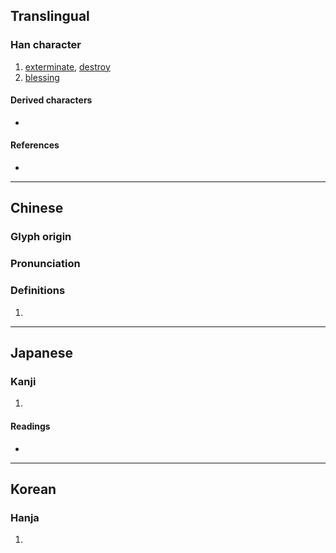 {{also|戬}}
{{character info}}
==Translingual==

===Han character===
{{Han char|rn=62|rad=戈|as=10|sn=14|four=13650|canj=MAI|ids=⿰晉戈}}

# [[exterminate]], [[destroy]]
# [[blessing]]

====Derived characters====
* {{l|mul|[[𤐦]]}}

====References====
* {{Han ref|kx=0413.300|dkj=11637|dj=0756.320|hdz=21410.040|uh=6229|ud=25129|bh=E1D6|bd=57814}}

----

==Chinese==
{{zh-forms|s=戬}}

===Glyph origin===
{{Han etym}}

===Pronunciation===
{{zh-pron
|m=jiǎn
|c=zin2
|mc=y
|oc=y
|cat=
}}

===Definitions===
{{zh-hanzi}}

# {{rfdef|zh}}

----

==Japanese==

===Kanji===
{{ja-kanji|grade=|rs=戈10}}

# {{rfdef|ja|sort=戈10}}

====Readings====
* {{ja-readings|on=せん|kun=ほろ-ぼす}}

----

==Korean==

===Hanja===
{{ko-hanja|hangeul=전|eumhun=|rv=jeon|mr=chŏn|y=cen}}

# {{rfdef|ko|sort=戈10}}